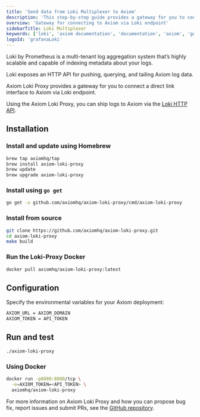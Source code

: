 ```yaml
---
title: 'Send data from Loki Multiplexer to Axiom'
description: 'This step-by-step guide provides a gateway for you to connect a direct link interface to Axiom via Loki endpoint.'
overview: 'Gateway for connecting to Axiom via Loki endpoint'
sidebarTitle: Loki Multiplexer
keywords: ['loki', 'axiom documentation', 'documentation', 'axiom', 'guide', 'logs', 'loki logs', 'loki multiplexer', 'http api']
logoId: 'grafanaLoki'
---
```



Loki by Prometheus is a multi-tenant log aggregation system that’s highly scalable and capable of indexing metadata about your logs.

Loki exposes an HTTP API for pushing, querying, and tailing Axiom log data.

Axiom Loki Proxy provides a gateway for you to connect a direct link interface to Axiom via Loki endpoint.

Using the Axiom Loki Proxy, you can ship logs to Axiom via the [Loki HTTP API](https://grafana.com/docs/loki/latest/reference/loki-http-api/#ingest-logs).

<Prerequisites />

## Installation

### Install and update using Homebrew

```bash
brew tap axiomhq/tap
brew install axiom-loki-proxy
brew update
brew upgrade axiom-loki-proxy
```

### Install using `go get`

```bash
go get -u github.com/axiomhq/axiom-loki-proxy/cmd/axiom-loki-proxy
```

### Install from source

```bash
git clone https://github.com/axiomhq/axiom-loki-proxy.git
cd axiom-loki-proxy
make build
```

### Run the Loki-Proxy Docker

```bash
docker pull axiomhq/axiom-loki-proxy:latest
```

## Configuration

Specify the environmental variables for your Axiom deployment:

```bash
AXIOM_URL = AXIOM_DOMAIN
AXIOM_TOKEN = API_TOKEN
```

<Info>
<ReplaceDomain />
<ReplaceToken />
</Info>

## Run and test

```bash
./axiom-loki-proxy
```

### Using Docker

```bash
docker run -p8080:8080/tcp \
  -e=AXIOM_TOKEN=<API_TOKEN> \
  axiomhq/axiom-loki-proxy

```

<Info>
<ReplaceToken />
</Info>

For more information on Axiom Loki Proxy and how you can propose bug fix, report issues and submit PRs, see the [GitHub repository](https://github.com/axiomhq/axiom-loki-proxy).
